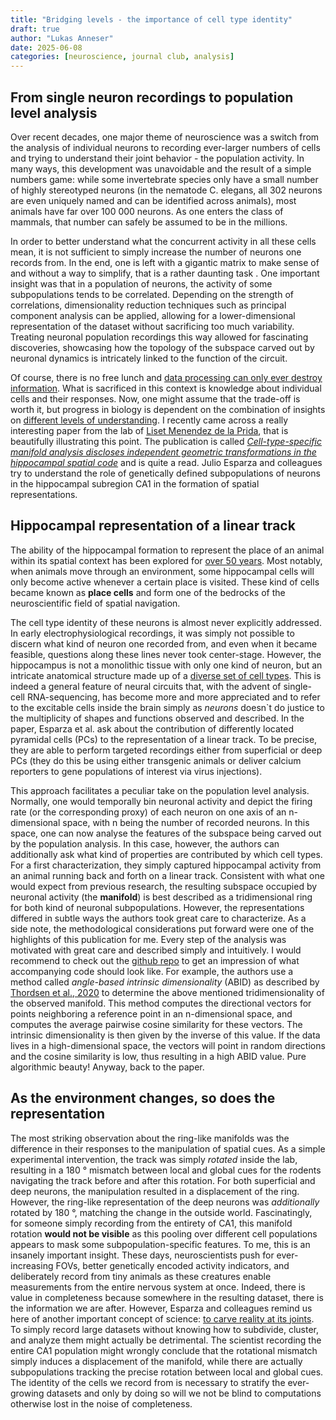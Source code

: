 ```yaml
---
title: "Bridging levels - the importance of cell type identity"
draft: true
author: "Lukas Anneser"
date: 2025-06-08
categories: [neuroscience, journal club, analysis]
---
```

 
## From single neuron recordings to population level analysis
Over recent decades, one major theme of neuroscience was a switch from the analysis of individual neurons to recording ever-larger numbers of cells and trying to understand their joint behavior - the population activity. In many ways, this development was unavoidable and the result of a simple numbers game: while some invertebrate species only have a small number of highly stereotyped neurons (in the nematode C. elegans, all 302 neurons are even uniquely named and can be identified across animals), most animals have far over 100 000 neurons. As one enters the class of mammals, that number can safely be assumed to be in the millions. 

In order to better understand what the concurrent activity in all these cells mean, it is not sufficient to simply increase the number of neurons one records from. In the end, one is left with a gigantic matrix to make sense of and without a way to simplify, that is a rather daunting task . One important insight was that in a population of neurons, the activity of some subpopulations tends to be correlated. Depending on the strength of correlations, dimensionality reduction techniques such as principal component analysis can be applied, allowing for a lower-dimensional representation of the dataset without sacrificing too much variability. Treating neuronal population recordings this way allowed for fascinating discoveries, showcasing how the topology of the subspace carved out by neuronal dynamics is intricately linked to the function of the circuit. 

Of course, there is no free lunch and [data processing can only ever destroy information](https://en.wikipedia.org/wiki/Data_processing_inequality). What is sacrificed in this context is knowledge about individual cells and their responses. Now, one might assume that the trade-off is worth it, but progress in biology is dependent on the combination of insights on [different levels of understanding](https://global.oup.com/academic/product/explaining-the-brain-9780199299317?cc=de&lang=en&). I recently came across a really interesting paper from the lab of [Liset Menendez de la Prida](https://cajal.csic.es/en/neural-circuits/), that is beautifully illustrating this point. The publication is called [*Cell-type-specific manifold analysis discloses independent geometric transformations in the hippocampal spatial code*](https://doi.org/10.1016/j.neuron.2025.01.022) and is quite a read. Julio Esparza and colleagues try to understand the role of genetically defined subpopulations of neurons in the hippocampal subregion CA1 in the formation of spatial representations. 

## Hippocampal representation of a linear track 
The ability of the hippocampal formation to represent the place of an animal within its spatial context has been explored for [over 50 years](https://www.sciencedirect.com/science/article/abs/pii/0006899371903581). Most notably, when animals move through an environment, some hippocampal cells will only become active whenever a certain place is visited. These kind of cells became known as **place cells** and form one of the bedrocks of the neuroscientific field of spatial navigation. 

The cell type identity of these neurons is almost never explicitly addressed. In early electrophysiological recordings, it was simply not possible to discern what kind of neuron one recorded from, and even when it became feasible, questions along these lines never took center-stage. However, the hippocampus is not a monolithic tissue with only one kind of neuron, but an intricate anatomical structure made up of a [diverse set of cell types](https://www.science.org/doi/full/10.1126/science.aaa1934). This is indeed a general feature of neural circuits that, with the advent of single-cell RNA-sequencing, has become more and more appreciated and to refer to the excitable cells inside the brain simply as *neurons* doesn`t do justice to the multiplicity of shapes and functions observed and described. In the paper, Esparza et al. ask about the contribution of differently located pyramidal cells (PCs) to the representation of a linear track. To be precise, they are able to perform targeted recordings either from superficial or deep PCs (they do this be using either transgenic animals or deliver calcium reporters to gene populations of interest via virus injections). 

This approach facilitates a peculiar take on the population level analysis. Normally, one would temporally bin neuronal activity and depict the firing rate (or the corresponding proxy) of each neuron on one axis of an n-dimensional space, with n being the number of recorded neurons. In this space, one can now analyse the features of the subspace being carved out by the population analysis. In this case, however, the authors can additionally ask what kind of properties are contributed by which cell types. For a first characterization, they simply captured hippocampal activity from an animal running back and forth on a linear track. Consistent with what one would expect from previous research, the resulting subspace occupied by neuronal activity (the **manifold**) is best described as a tridimensional ring for both kind of neuronal subpopulations. However, the representations differed in subtle ways the authors took great care to characterize. As a side note, the methodological considerations put forward were one of the highlights of this publication for me. Every step of the analysis was motivated with great care and described simply and intuitively. I would recommend to check out the [github repo](https://github.com/PridaLab/hippocampal_manifolds) to get an impression of what accompanying code should look like. For example, the authors use a method called *angle-based intrinsic dimensionality* (ABID) as described by [Thordsen et al., 2020](https://doi.org/10.1007/978-3-030-60936-8_17) to determine the above mentioned tridimensionality of the observed manifold. This method computes the directional vectors for points neighboring a reference point in an n-dimensional space, and computes the average pairwise cosine similarity for these vectors. The intrinsic dimensionality is then given by the inverse of this value. If the data lives in a high-dimensional space, the vectors will point in random directions and the cosine similarity is low, thus resulting in a high ABID value. Pure algorithmic beauty! Anyway, back to the paper. 

## As the environment changes, so does the representation

The most striking observation about the ring-like manifolds was the difference in their responses to the manipulation of spatial cues. As a simple experimental intervention, the track was simply *rotated* inside the lab, resulting in a 180 ° mismatch between local and global cues for the rodents navigating the track before and after this rotation. For both superficial and deep neurons, the manipulation resulted in a displacement of the ring. However, the ring-like representation of the deep neurons was *additionally* rotated by 180 °, matching the change in the outside world. Fascinatingly, for someone simply recording from the entirety of CA1, this manifold rotation **would not be visible** as this pooling over different cell populations appears to mask some subpopulation-specific features. To me, this is an insanely important insight. These days, neuroscientists push for ever-increasing FOVs, better genetically encoded activity indicators, and deliberately record from tiny animals as these creatures enable measurements from the entire nervous system at once. Indeed, there is value in completeness because somewhere in the resulting dataset, there is the information we are after. However, Esparza and colleagues remind us here of another important concept of science: [to carve reality at its joints](https://www.lesswrong.com/posts/d5NyJ2Lf6N22AD9PB/where-to-draw-the-boundary). To simply record large datasets without knowing how to subdivide, cluster, and analyze them might actually be detrimental. The scientist recording the entire CA1 population might wrongly conclude that the rotational mismatch simply induces a displacement of the manifold, while there are actually subpopulations tracking the precise rotation between local and global cues. The identity of the cells we record from is necessary to stratify the ever-growing datasets and only by doing so will we not be blind to computations otherwise lost in the noise of completeness.

